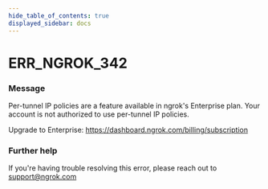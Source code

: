 ```yaml
---
hide_table_of_contents: true
displayed_sidebar: docs
---
```



# ERR_NGROK_342

### Message

Per-tunnel IP policies are a feature available in ngrok's Enterprise plan.
Your account is not authorized to use per-tunnel IP policies.

Upgrade to Enterprise: https://dashboard.ngrok.com/billing/subscription

### Further help

If you're having trouble resolving this error, please reach out to [support@ngrok.com](mailto:support@ngrok.com?subject=Help%20with%20ERR_NGROK_342)

<ErrorDetails error="err_ngrok_342" />

